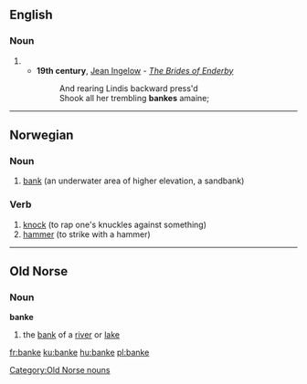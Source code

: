 ==English==

===Noun===
{{en-noun}}

# {{obsolete spelling of|bank}}
#*'''19th century''', [[w:Jean Ingelow|Jean Ingelow]] - ''[[s:The Brides of Enderby|The Brides of Enderby]]''
#*:And rearing Lindis backward press'd
#*:Shook all her trembling '''bankes''' amaine;


----
==Norwegian==

===Noun===
{{infl|no|noun|g=m}}

# [[bank]] (an underwater area of higher elevation, a sandbank)

===Verb===
{{infl|no|verb}}

# [[knock]] (to rap one's knuckles against something)
# [[hammer]] (to strike with a hammer)
----
==Old Norse==
===Noun===
'''banke'''
# the [[bank]] of a [[river]] or [[lake]]
[[Category:Old Norse nouns]]

[[fr:banke]]
[[ku:banke]]
[[hu:banke]]
[[pl:banke]]
